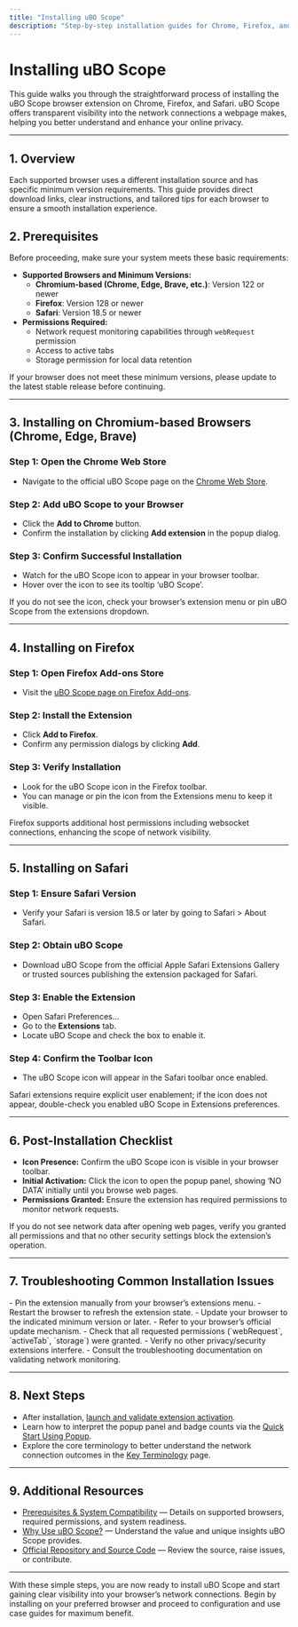 ```yaml
---
title: "Installing uBO Scope"
description: "Step-by-step installation guides for Chrome, Firefox, and Safari. Clear visual cues and direct download links help you get started instantly, with specifics for each browser to eliminate confusion."
---
```


# Installing uBO Scope

This guide walks you through the straightforward process of installing the uBO Scope browser extension on Chrome, Firefox, and Safari. uBO Scope offers transparent visibility into the network connections a webpage makes, helping you better understand and enhance your online privacy.

---

## 1. Overview

Each supported browser uses a different installation source and has specific minimum version requirements. This guide provides direct download links, clear instructions, and tailored tips for each browser to ensure a smooth installation experience.


## 2. Prerequisites

Before proceeding, make sure your system meets these basic requirements:

- **Supported Browsers and Minimum Versions:**
  - **Chromium-based (Chrome, Edge, Brave, etc.)**: Version 122 or newer
  - **Firefox**: Version 128 or newer
  - **Safari**: Version 18.5 or newer
- **Permissions Required:**
  - Network request monitoring capabilities through `webRequest` permission
  - Access to active tabs
  - Storage permission for local data retention

If your browser does not meet these minimum versions, please update to the latest stable release before continuing.

---

## 3. Installing on Chromium-based Browsers (Chrome, Edge, Brave)

### Step 1: Open the Chrome Web Store

- Navigate to the official uBO Scope page on the [Chrome Web Store](https://chrome.google.com/webstore/detail/ubo-scope/bbdpgcaljkaaigfcomhidmneffjjjfgp).

### Step 2: Add uBO Scope to your Browser

- Click the **Add to Chrome** button.
- Confirm the installation by clicking **Add extension** in the popup dialog.

### Step 3: Confirm Successful Installation

- Watch for the uBO Scope icon to appear in your browser toolbar.
- Hover over the icon to see its tooltip ‘uBO Scope’.

<Callout type="info">
If you do not see the icon, check your browser’s extension menu or pin uBO Scope from the extensions dropdown.
</Callout>

---

## 4. Installing on Firefox

### Step 1: Open Firefox Add-ons Store

- Visit the [uBO Scope page on Firefox Add-ons](https://addons.mozilla.org/firefox/addon/ubo-scope/).

### Step 2: Install the Extension

- Click **Add to Firefox**.
- Confirm any permission dialogs by clicking **Add**.

### Step 3: Verify Installation

- Look for the uBO Scope icon in the Firefox toolbar.
- You can manage or pin the icon from the Extensions menu to keep it visible.

<Callout type="info">
Firefox supports additional host permissions including websocket connections, enhancing the scope of network visibility.
</Callout>

---

## 5. Installing on Safari

### Step 1: Ensure Safari Version

- Verify your Safari is version 18.5 or later by going to Safari > About Safari.

### Step 2: Obtain uBO Scope

- Download uBO Scope from the official Apple Safari Extensions Gallery or trusted sources publishing the extension packaged for Safari.

### Step 3: Enable the Extension

- Open Safari Preferences...
- Go to the **Extensions** tab.
- Locate uBO Scope and check the box to enable it.

### Step 4: Confirm the Toolbar Icon

- The uBO Scope icon will appear in the Safari toolbar once enabled.

<Warning>
Safari extensions require explicit user enablement; if the icon does not appear, double-check you enabled uBO Scope in Extensions preferences.
</Warning>

---

## 6. Post-Installation Checklist

- **Icon Presence:** Confirm the uBO Scope icon is visible in your browser toolbar.
- **Initial Activation:** Click the icon to open the popup panel, showing ‘NO DATA’ initially until you browse web pages.
- **Permissions Granted:** Ensure the extension has required permissions to monitor network requests.

<Check>
If you do not see network data after opening web pages, verify you granted all permissions and that no other security settings block the extension’s operation.
</Check>

---

## 7. Troubleshooting Common Installation Issues

<AccordionGroup title="Troubleshooting Installation Issues">
<Accordion title="uBO Scope Icon Missing After Install">
- Pin the extension manually from your browser’s extensions menu.
- Restart the browser to refresh the extension state.
</Accordion>

<Accordion title="Browser Version Not Supported">
- Update your browser to the indicated minimum version or later.
- Refer to your browser’s official update mechanism.
</Accordion>

<Accordion title="Extension Fails to Monitor Network Requests">
- Check that all requested permissions (`webRequest`, `activeTab`, `storage`) were granted.
- Verify no other privacy/security extensions interfere.
- Consult the troubleshooting documentation on validating network monitoring.
</Accordion>
</AccordionGroup>

---

## 8. Next Steps

- After installation, [launch and validate extension activation](/getting-started/first-run-and-configuration/launch-validate-extension).
- Learn how to interpret the popup panel and badge counts via the [Quick Start Using Popup](/getting-started/first-run-and-configuration/quick-start-using-popup).
- Explore the core terminology to better understand the network connection outcomes in the [Key Terminology](/overview/core-concepts-features/core-terminology) page.

---

## 9. Additional Resources

- [Prerequisites & System Compatibility]( /getting-started/installation-overview/prerequisites-system-compatibility) — Details on supported browsers, required permissions, and system readiness.
- [Why Use uBO Scope?]( /overview/intro-and-value/value-proposition) — Understand the value and unique insights uBO Scope provides.
- [Official Repository and Source Code](https://github.com/gorhill/uBO-Scope) — Review the source, raise issues, or contribute.

---

With these simple steps, you are now ready to install uBO Scope and start gaining clear visibility into your browser’s network connections. Begin by installing on your preferred browser and proceed to configuration and use case guides for maximum benefit.